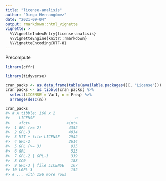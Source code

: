 ```yaml
---
title: "license-analisis"
author: "Diego Hernangómez"
date: "2021-09-04"
output: rmarkdown::html_vignette
vignette: >
  %\VignetteIndexEntry{license-analisis}
  %\VignetteEngine{knitr::rmarkdown}
  %\VignetteEncoding{UTF-8}
---
```




Precompute


```r
library(cffr)
```


```r
library(tidyverse)

cran_packs <- as.data.frame(table(available.packages()[, "License"]))
cran_packs <- as_tibble(cran_packs) %>%
  select(LICENSE = Var1, n = Freq) %>%
  arrange(desc(n))

cran_packs
#> # A tibble: 166 x 2
#>    LICENSE                  n
#>    <fct>                <int>
#>  1 GPL (>= 2)            4352
#>  2 GPL-3                 4034
#>  3 MIT + file LICENSE    2942
#>  4 GPL-2                 2614
#>  5 GPL (>= 3)             935
#>  6 GPL                    523
#>  7 GPL-2 | GPL-3          339
#>  8 CC0                    188
#>  9 GPL-3 | file LICENSE   167
#> 10 LGPL-3                 152
#> # ... with 156 more rows
```

